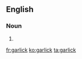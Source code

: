 ==English==

===Noun===
{{en-noun}}

# {{archaic spelling of|garlic|lang=en}}

[[fr:garlick]]
[[ko:garlick]]
[[ta:garlick]]